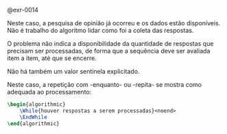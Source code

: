 <!-- Qual usar? Repetição indefinida até fim dos dados (Pesquisa de opinião) -->
::: {#sol-0014}
@exr-0014

Neste caso, a pesquisa de opinião já ocorreu e os dados estão disponíveis. Não é trabalho do algoritmo lidar como foi a coleta das respostas.

O problema não indica a disponibilidade da quantidade de respostas que precisam ser processadas, de forma que a sequência deve ser avaliada item a item, até que se encerre.

Não há também um valor sentinela explicitado.

Neste caso, a repetição com -enquanto- ou -repita- se mostra como adequada ao processamento:

```latex {.pseudocode}
\begin{algorithmic}
    \While{houver respostas a serem processadas}<noend>
    \EndWhile
\end{algorithmic}
```
:::
